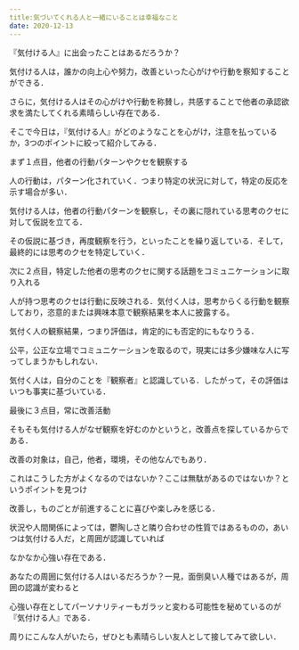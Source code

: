 ```yaml
---
title:気づいてくれる人と一緒にいることは幸福なこと
date: 2020-12-13
---
```

『気付ける人』に出会ったことはあるだろうか？


気付ける人は，誰かの向上心や努力，改善といった心がけや行動を察知することができる．


さらに，気付ける人はその心がけや行動を称賛し，共感することで他者の承認欲求を満たしてくれる素晴らしい存在である．


そこで今日は，『気付ける人』がどのようなことを心がけ，注意を払っているか，3つのポイントに絞って紹介してみる．


まず１点目，他者の行動パターンやクセを観察する


人の行動は，パターン化されていく．つまり特定の状況に対して，特定の反応を示す場合が多い．


気付ける人は，他者の行動パターンを観察し，その裏に隠れている思考のクセに対して仮説を立てる．


その仮説に基づき，再度観察を行う，といったことを繰り返している．そして，最終的には思考のクセを特定していく．


次に２点目，特定した他者の思考のクセに関する話題をコミュニケーションに取り入れる


人が持つ思考のクセは行動に反映される．気付く人は，思考からくる行動を観察しており，恣意的または興味本意で観察結果を本人に披露する。


気付く人の観察結果，つまり評価は，肯定的にも否定的にもなりうる．


公平，公正な立場でコミュニケーションを取るので，現実には多少嫌味な人に写ってしまうかもしれない．


気付く人は，自分のことを『観察者』と認識している．したがって，その評価はいつも事実に基づいている．


最後に３点目，常に改善活動


そもそも気付ける人がなぜ観察を好むのかというと，改善点を探しているからである．


改善の対象は，自己，他者，環境，その他なんでもあり．


これはこうした方がよくなるのではないか？ここは無駄があるのではないか？というポイントを見つけ


改善し，ものごとが前進することに喜びや楽しみを感じる．


状況や人間関係によっては，鬱陶しさと隣り合わせの性質ではあるものの，あいつは気付ける人だ，と周囲が認識していれば


なかなか心強い存在である．


あなたの周囲に気付ける人はいるだろうか？一見，面倒臭い人種ではあるが，周囲の認識が変わると


心強い存在としてパーソナリティーもガラッと変わる可能性を秘めているのが『気付ける人』である．


周りにこんな人がいたら，ぜひとも素晴らしい友人として接してみて欲しい．


